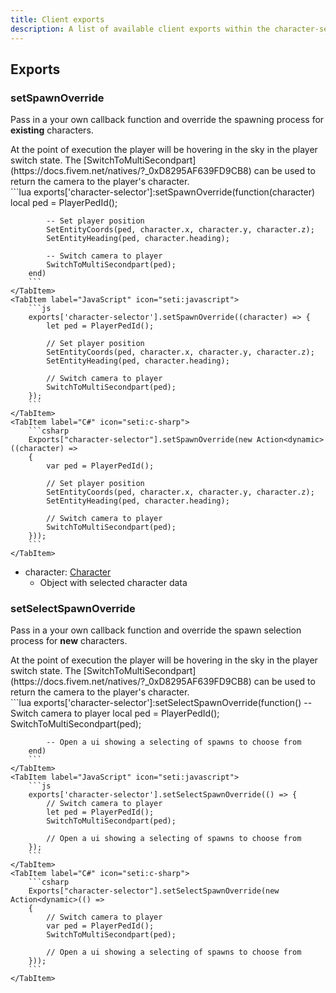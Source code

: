 ```yaml
---
title: Client exports
description: A list of available client exports within the character-selector resource
---
```



## Exports

### setSpawnOverride

Pass in a your own callback function and override the spawning process for **existing** characters.

<Aside type="tip">
At the point of execution the player will be hovering in the sky in the player switch state. The [SwitchToMultiSecondpart](https://docs.fivem.net/natives/?_0xD8295AF639FD9CB8) can be used to return the camera to the player's character.
</Aside>

<Tabs syncKey="lang">
    <TabItem label="Lua" icon='seti:lua'>
        ```lua
        exports['character-selector']:setSpawnOverride(function(character)
            local ped = PlayerPedId();

            -- Set player position
            SetEntityCoords(ped, character.x, character.y, character.z);
            SetEntityHeading(ped, character.heading);

            -- Switch camera to player
            SwitchToMultiSecondpart(ped);
        end)
        ```
    </TabItem>
    <TabItem label="JavaScript" icon="seti:javascript">
        ```js
        exports['character-selector'].setSpawnOverride((character) => {
            let ped = PlayerPedId();

            // Set player position
            SetEntityCoords(ped, character.x, character.y, character.z);
            SetEntityHeading(ped, character.heading);

            // Switch camera to player
            SwitchToMultiSecondpart(ped);
        });
        ```
    </TabItem>
    <TabItem label="C#" icon="seti:c-sharp">
        ```csharp
        Exports["character-selector"].setSpawnOverride(new Action<dynamic>((character) =>
        {
            var ped = PlayerPedId();

            // Set player position
            SetEntityCoords(ped, character.x, character.y, character.z);
            SetEntityHeading(ped, character.heading);

            // Switch camera to player
            SwitchToMultiSecondpart(ped);
        }));
        ```
    </TabItem>
</Tabs>

- character: [Character](/character-selector/types#character)
    - Object with selected character data

### setSelectSpawnOverride

Pass in a your own callback function and override the spawn selection process for **new** characters.

<Aside type="tip">
At the point of execution the player will be hovering in the sky in the player switch state. The [SwitchToMultiSecondpart](https://docs.fivem.net/natives/?_0xD8295AF639FD9CB8) can be used to return the camera to the player's character.
</Aside>

<Tabs syncKey="lang">
    <TabItem label="Lua" icon='seti:lua'>
        ```lua
        exports['character-selector']:setSelectSpawnOverride(function()
            -- Switch camera to player
            local ped = PlayerPedId();
            SwitchToMultiSecondpart(ped);

            -- Open a ui showing a selecting of spawns to choose from
        end)
        ```
    </TabItem>
    <TabItem label="JavaScript" icon="seti:javascript">
        ```js
        exports['character-selector'].setSelectSpawnOverride(() => {
            // Switch camera to player
            let ped = PlayerPedId();
            SwitchToMultiSecondpart(ped);

            // Open a ui showing a selecting of spawns to choose from
        });
        ```
    </TabItem>
    <TabItem label="C#" icon="seti:c-sharp">
        ```csharp
        Exports["character-selector"].setSelectSpawnOverride(new Action<dynamic>(() =>
        {
            // Switch camera to player
            var ped = PlayerPedId();
            SwitchToMultiSecondpart(ped);

            // Open a ui showing a selecting of spawns to choose from
        }));
        ```
    </TabItem>
</Tabs>
